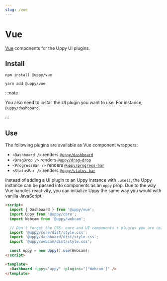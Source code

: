 ```yaml
---
slug: /vue
---
```



# Vue

[Vue][] components for the Uppy UI plugins.

## Install

<Tabs>
  <TabItem value="npm" label="NPM" default>

```shell
npm install @uppy/vue
```

  </TabItem>

  <TabItem value="yarn" label="Yarn">

```shell
yarn add @uppy/vue
```

  </TabItem>
</Tabs>

:::note

You also need to install the UI plugin you want to use. For instance,
`@uppy/dashboard`.

:::

## Use

The following plugins are available as Vue component wrappers:

- `<Dashboard />` renders [`@uppy/dashboard`](/docs/dashboard)
- `<DragDrop />` renders [`@uppy/drag-drop`](/docs/drag-drop)
- `<ProgressBar />` renders [`@uppy/progress-bar`](/docs/progress-bar)
- `<StatusBar />` renders [`@uppy/status-bar`](/docs/status-bar)

Instead of adding a UI plugin to an Uppy instance with `.use()`, the Uppy
instance can be passed into components as an `uppy` prop. Due to the way Vue
handles reactivity, you can initialize Uppy the same way you would with vanilla
JavaScript.

```html
<script>
  import { Dashboard } from '@uppy/vue';
  import Uppy from '@uppy/core';
  import Webcam from '@uppy/webcam';

  // Don't forget the CSS: core and UI components + plugins you are using
  import '@uppy/core/dist/style.css';
  import '@uppy/dashboard/dist/style.css';
  import '@uppy/webcam/dist/style.css';

  const uppy = new Uppy().use(Webcam);
</script>

<template>
  <Dashboard :uppy="uppy" :plugins="['Webcam']" />
</template>
```

[vue]: https://vuejs.org

